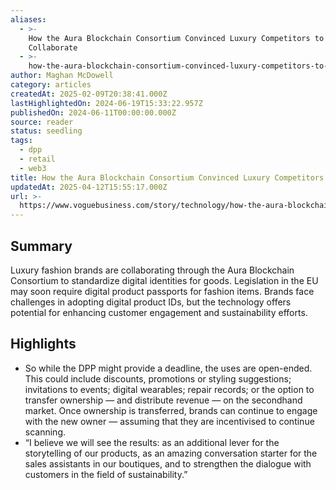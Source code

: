 ```yaml
---
aliases:
  - >-
    How the Aura Blockchain Consortium Convinced Luxury Competitors to
    Collaborate
  - >-
    how-the-aura-blockchain-consortium-convinced-luxury-competitors-to-collaborate
author: Maghan McDowell
category: articles
createdAt: 2025-02-09T20:38:41.000Z
lastHighlightedOn: 2024-06-19T15:33:22.957Z
publishedOn: 2024-06-11T00:00:00.000Z
source: reader
status: seedling
tags:
  - dpp
  - retail
  - web3
title: How the Aura Blockchain Consortium Convinced Luxury Competitors to Collaborate
updatedAt: 2025-04-12T15:55:17.000Z
url: >-
  https://www.voguebusiness.com/story/technology/how-the-aura-blockchain-consortium-convinced-luxury-competitors-to-collaborate?status=verified
---
```

## Summary

Luxury fashion brands are collaborating through the Aura Blockchain Consortium to standardize digital identities for goods. Legislation in the EU may soon require digital product passports for fashion items. Brands face challenges in adopting digital product IDs, but the technology offers potential for enhancing customer engagement and sustainability efforts.

## Highlights

- So while the DPP might provide a deadline, the uses are open-ended. This could include discounts, promotions or styling suggestions; invitations to events; digital wearables; repair records; or the option to transfer ownership — and distribute revenue — on the secondhand market. Once ownership is transferred, brands can continue to engage with the new owner — assuming that they are incentivised to continue scanning.
- “I believe we will see the results: as an additional lever for the storytelling of our products, as an amazing conversation starter for the sales assistants in our boutiques, and to strengthen the dialogue with customers in the field of sustainability.”
